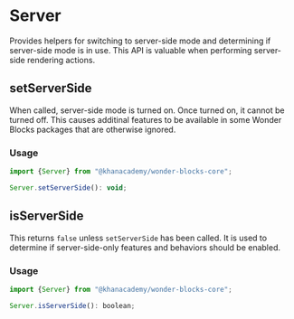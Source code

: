 
<Meta title="Core / Server" />

# Server

Provides helpers for switching to server-side mode and determining if server-side mode is in use.
This API is valuable when performing server-side rendering actions.

## setServerSide

When called, server-side mode is turned on. Once turned on, it cannot be turned off.
This causes additinal features to be available in some Wonder Blocks packages that are otherwise ignored.

### Usage

```js
import {Server} from "@khanacademy/wonder-blocks-core";

Server.setServerSide(): void;
```

## isServerSide

This returns `false` unless `setServerSide` has been called. It is used to determine
if server-side-only features and behaviors should be enabled.

### Usage

```js
import {Server} from "@khanacademy/wonder-blocks-core";

Server.isServerSide(): boolean;
```
